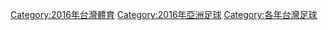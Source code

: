 [[Category:2016年台灣體育|Category:2016年台灣體育]]
[[Category:2016年亞洲足球|Category:2016年亞洲足球]]
[[Category:各年台灣足球|Category:各年台灣足球]]